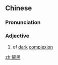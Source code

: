 ==Chinese==
{{zh-forms}}

===Pronunciation===
{{zh-pron
|m=líhēi
|cat=a
}}

===Adjective===
{{zh-adj}}

# of [[dark]] [[complexion]]

[[zh:黧黑]]